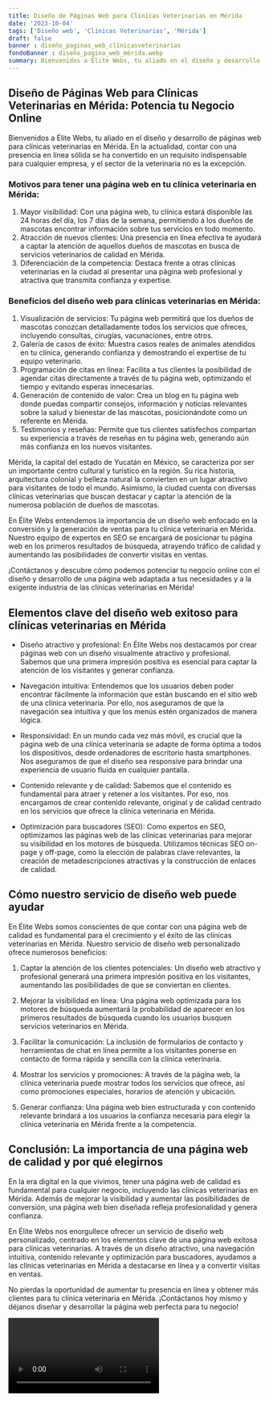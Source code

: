 ```yaml
---
title: Diseño de Páginas Web para Clínicas Veterinarias en Mérida
date: '2023-10-04'
tags: ['Diseño web', 'Clínicas Veterinarias', 'Mérida']
draft: false
banner : diseño_paginas_web_clínicasveterinarias
fondoBanner : diseño_pagina_web_mérida.webp
summary: Bienvenidos a Élite Webs, tu aliado en el diseño y desarrollo de páginas web para clínicas veterinarias en Mérida. En la actualidad, contar con una presencia en línea sólida se ha convertido en un requisito indispensable para cualquier empresa, y el sector de la veterinaria no es la excepción. 
---
```


## Diseño de Páginas Web para Clínicas Veterinarias en Mérida: Potencia tu Negocio Online

Bienvenidos a Élite Webs, tu aliado en el diseño y desarrollo de páginas web para clínicas veterinarias en Mérida. En la actualidad, contar con una presencia en línea sólida se ha convertido en un requisito indispensable para cualquier empresa, y el sector de la veterinaria no es la excepción. 

### Motivos para tener una página web en tu clínica veterinaria en Mérida:
1. Mayor visibilidad: Con una página web, tu clínica estará disponible las 24 horas del día, los 7 días de la semana, permitiendo a los dueños de mascotas encontrar información sobre tus servicios en todo momento.
2. Atracción de nuevos clientes: Una presencia en línea efectiva te ayudará a captar la atención de aquellos dueños de mascotas en busca de servicios veterinarios de calidad en Mérida.
3. Diferenciación de la competencia: Destaca frente a otras clínicas veterinarias en la ciudad al presentar una página web profesional y atractiva que transmita confianza y expertise.

### Beneficios del diseño web para clínicas veterinarias en Mérida:
1. Visualización de servicios: Tu página web permitirá que los dueños de mascotas conozcan detalladamente todos los servicios que ofreces, incluyendo consultas, cirugías, vacunaciones, entre otros.
2. Galería de casos de éxito: Muestra casos reales de animales atendidos en tu clínica, generando confianza y demostrando el expertise de tu equipo veterinario.
3. Programación de citas en línea: Facilita a tus clientes la posibilidad de agendar citas directamente a través de tu página web, optimizando el tiempo y evitando esperas innecesarias.
4. Generación de contenido de valor: Crea un blog en tu página web donde puedas compartir consejos, información y noticias relevantes sobre la salud y bienestar de las mascotas, posicionándote como un referente en Mérida.
5. Testimonios y reseñas: Permite que tus clientes satisfechos compartan su experiencia a través de reseñas en tu página web, generando aún más confianza en los nuevos visitantes.

Mérida, la capital del estado de Yucatán en México, se caracteriza por ser un importante centro cultural y turístico en la región. Su rica historia, arquitectura colonial y belleza natural la convierten en un lugar atractivo para visitantes de todo el mundo. Asimismo, la ciudad cuenta con diversas clínicas veterinarias que buscan destacar y captar la atención de la numerosa población de dueños de mascotas.

En Élite Webs entendemos la importancia de un diseño web enfocado en la conversión y la generación de ventas para tu clínica veterinaria en Mérida. Nuestro equipo de expertos en SEO se encargará de posicionar tu página web en los primeros resultados de búsqueda, atrayendo tráfico de calidad y aumentando las posibilidades de convertir visitas en ventas.

¡Contáctanos y descubre cómo podemos potenciar tu negocio online con el diseño y desarrollo de una página web adaptada a tus necesidades y a la exigente industria de las clínicas veterinarias en Mérida!

<GifSeo />

<Cta />

## Elementos clave del diseño web exitoso para clínicas veterinarias en Mérida

- Diseño atractivo y profesional: En Élite Webs nos destacamos por crear páginas web con un diseño visualmente atractivo y profesional. Sabemos que una primera impresión positiva es esencial para captar la atención de los visitantes y generar confianza.

- Navegación intuitiva: Entendemos que los usuarios deben poder encontrar fácilmente la información que están buscando en el sitio web de una clínica veterinaria. Por ello, nos aseguramos de que la navegación sea intuitiva y que los menús estén organizados de manera lógica.

- Responsividad: En un mundo cada vez más móvil, es crucial que la página web de una clínica veterinaria se adapte de forma óptima a todos los dispositivos, desde ordenadores de escritorio hasta smartphones. Nos aseguramos de que el diseño sea responsive para brindar una experiencia de usuario fluida en cualquier pantalla.

- Contenido relevante y de calidad: Sabemos que el contenido es fundamental para atraer y retener a los visitantes. Por eso, nos encargamos de crear contenido relevante, original y de calidad centrado en los servicios que ofrece la clínica veterinaria en Mérida.

- Optimización para buscadores (SEO): Como expertos en SEO, optimizamos las páginas web de las clínicas veterinarias para mejorar su visibilidad en los motores de búsqueda. Utilizamos técnicas SEO on-page y off-page, como la elección de palabras clave relevantes, la creación de metadescripciones atractivas y la construcción de enlaces de calidad.

## Cómo nuestro servicio de diseño web puede ayudar

En Élite Webs somos conscientes de que contar con una página web de calidad es fundamental para el crecimiento y el éxito de las clínicas veterinarias en Mérida. Nuestro servicio de diseño web personalizado ofrece numerosos beneficios:

1. Captar la atención de los clientes potenciales: Un diseño web atractivo y profesional generará una primera impresión positiva en los visitantes, aumentando las posibilidades de que se conviertan en clientes.

2. Mejorar la visibilidad en línea: Una página web optimizada para los motores de búsqueda aumentará la probabilidad de aparecer en los primeros resultados de búsqueda cuando los usuarios busquen servicios veterinarios en Mérida.

3. Facilitar la comunicación: La inclusión de formularios de contacto y herramientas de chat en línea permite a los visitantes ponerse en contacto de forma rápida y sencilla con la clínica veterinaria.

4. Mostrar los servicios y promociones: A través de la página web, la clínica veterinaria puede mostrar todos los servicios que ofrece, así como promociones especiales, horarios de atención y ubicación.

5. Generar confianza: Una página web bien estructurada y con contenido relevante brindará a los usuarios la confianza necesaria para elegir la clínica veterinaria en Mérida frente a la competencia.

## Conclusión: La importancia de una página web de calidad y por qué elegirnos

En la era digital en la que vivimos, tener una página web de calidad es fundamental para cualquier negocio, incluyendo las clínicas veterinarias en Mérida. Además de mejorar la visibilidad y aumentar las posibilidades de conversión, una página web bien diseñada refleja profesionalidad y genera confianza.

En Élite Webs nos enorgullece ofrecer un servicio de diseño web personalizado, centrado en los elementos clave de una página web exitosa para clínicas veterinarias. A través de un diseño atractivo, una navegación intuitiva, contenido relevante y optimización para buscadores, ayudamos a las clínicas veterinarias en Mérida a destacarse en línea y a convertir visitas en ventas.

No pierdas la oportunidad de aumentar tu presencia en línea y obtener más clientes para tu clínica veterinaria en Mérida. ¡Contáctanos hoy mismo y déjanos diseñar y desarrollar la página web perfecta para tu negocio!

<Video />

<CtaBot job='Clínicas Veterinarias' city='Mérida'/>

<Gmaps query='Mérida+españa+maps' />